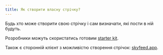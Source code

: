 ```yaml
---
title: Як створити власну стрічку?
---
```


Будь хто може створити свою стрічку і сам визначати, які пости в ній будуть.

Розробники можуть скористатись готовим
[starter kit](https://github.com/bluesky-social/feed-generator).

Також є сторонній клієнт з можливістю створення стрічок:
[skyfeed.app](https://bsky.one/skyfeed.app).
